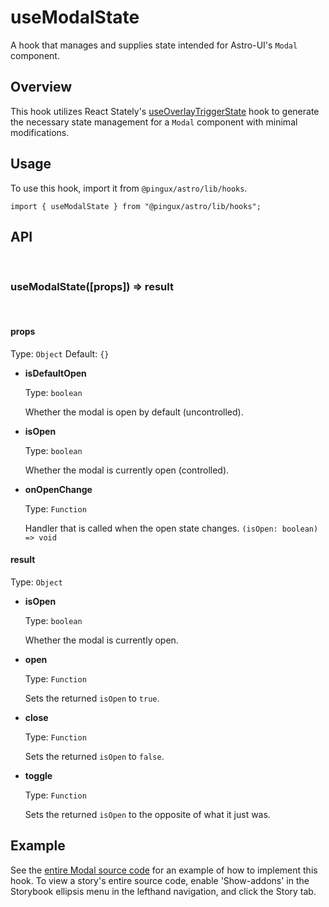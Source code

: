 
<Meta title="Docs/Hooks/useModalState" />

# useModalState

A hook that manages and supplies state intended for Astro-UI's `Modal` component.

## Overview

This hook utilizes React Stately's [useOverlayTriggerState](https://react-spectrum.adobe.com/react-stately/useOverlayTriggerState.html) hook to generate the necessary state management for
a `Modal` component with minimal modifications.

## Usage

To use this hook, import it from `@pingux/astro/lib/hooks`.

`import { useModalState } from "@pingux/astro/lib/hooks";`

## API

<br />

### useModalState([props]) => result

<br />

#### props

Type: `Object` Default: `{}`

* **isDefaultOpen**

  Type: `boolean`

  Whether the modal is open by default (uncontrolled).

* **isOpen**

  Type: `boolean`

  Whether the modal is currently open (controlled).

* **onOpenChange**

  Type: `Function`

  Handler that is called when the open state changes. `(isOpen: boolean) => void`

#### result

Type: `Object`

* **isOpen**

  Type: `boolean`

  Whether the modal is currently open.

* **open**

  Type: `Function`

  Sets the returned `isOpen` to `true`.

* **close**

  Type: `Function`

  Sets the returned `isOpen` to `false`.
  
* **toggle**

  Type: `Function`

  Sets the returned `isOpen` to the opposite of what it just was.


## Example

See the [entire Modal source code](./?path=/story/components-modal--default) for an example of how to implement this hook.
To view a story's entire source code, enable 'Show-addons' in the Storybook ellipsis menu in the lefthand navigation, and click the Story tab.
